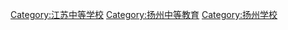 [[Category:江苏中等学校|Category:江苏中等学校]]
[[Category:扬州中等教育|Category:扬州中等教育]]
[[Category:扬州学校|Category:扬州学校]]